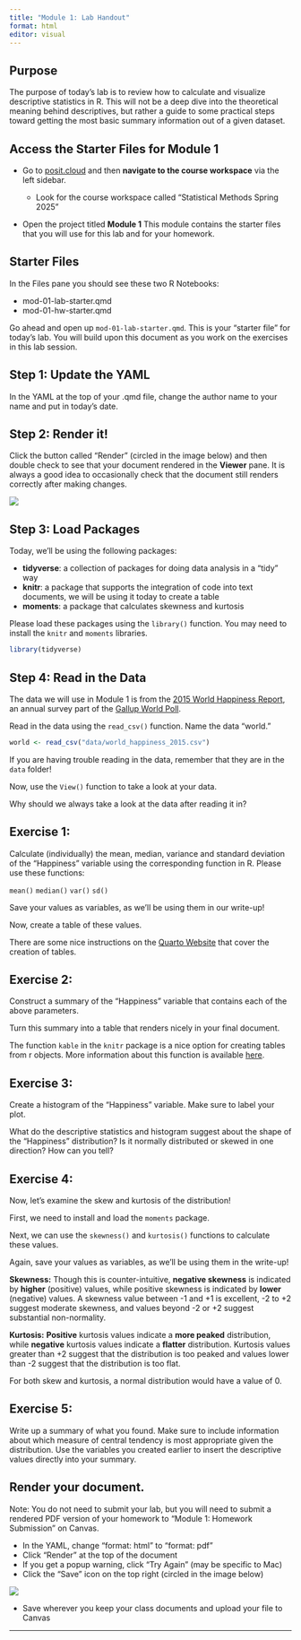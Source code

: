 ```yaml
---
title: "Module 1: Lab Handout"
format: html
editor: visual
---
```


## Purpose

The purpose of today's lab is to review how to calculate and visualize descriptive statistics in R. This will not be a deep dive into the theoretical meaning behind descriptives, but rather a guide to some practical steps toward getting the most basic summary information out of a given dataset.

## Access the Starter Files for Module 1

-   Go to [posit.cloud](posit.cloud) and then **navigate to the course workspace** via the left sidebar.

    -   Look for the course workspace called "Statistical Methods Spring 2025"

-   Open the project titled **Module 1** This module contains the starter files that you will use for this lab and for your homework.

## Starter Files

In the Files pane you should see these two R Notebooks:

-   mod-01-lab-starter.qmd
-   mod-01-hw-starter.qmd

Go ahead and open up `mod-01-lab-starter.qmd`. This is your "starter file" for today's lab. You will build upon this document as you work on the exercises in this lab session.

## Step 1: Update the YAML

In the YAML at the top of your .qmd file, change the author name to your name and put in today's date.

## Step 2: Render it!

Click the button called "Render" (circled in the image below) and then double check to see that your document rendered in the **Viewer** pane. It is always a good idea to occasionally check that the document still renders correctly after making changes.

![](images/render.png)

## Step 3: Load Packages

Today, we'll be using the following packages:

-   **tidyverse**: a collection of packages for doing data analysis in a "tidy" way
-   **knitr**: a package that supports the integration of code into text documents, we will be using it today to create a table
-   **moments**: a package that calculates skewness and kurtosis

Please load these packages using the `library()` function. You may need to install the `knitr` and `moments` libraries.

```r
library(tidyverse)
```

## Step 4: Read in the Data

The data we will use in Module 1 is from the [2015 World Happiness Report](https://worldhappiness.report/ed/2015/), an annual survey part of the [Gallup World Poll](https://www.gallup.com/178667/gallup-world-poll-work.aspx).

Read in the data using the `read_csv()` function. Name the data "world."

```r
world <- read_csv("data/world_happiness_2015.csv")
```

::: callout-note
If you are having trouble reading in the data, remember that they are in the `data` folder!
:::

Now, use the `View()` function to take a look at your data.

::: callout-important
Why should we always take a look at the data after reading it in?
:::

## Exercise 1:

Calculate (individually) the mean, median, variance and standard deviation of the "Happiness" variable using the corresponding function in R. Please use these functions:

`mean()` `median()` `var()` `sd()`

Save your values as variables, as we'll be using them in our write-up!

Now, create a table of these values.

There are some nice instructions on the [Quarto Website](https://quarto.org/docs/authoring/tables.html) that cover the creation of tables.

## Exercise 2:

Construct a summary of the "Happiness" variable that contains each of the above parameters.

Turn this summary into a table that renders nicely in your final document.

The function `kable` in the `knitr` package is a nice option for creating tables from r objects. More information about this function is available [here](https://bookdown.org/yihui/rmarkdown-cookbook/kable.html).

## Exercise 3:

Create a histogram of the "Happiness" variable. Make sure to label your plot.

What do the descriptive statistics and histogram suggest about the shape of the "Happiness" distribution? Is it normally distributed or skewed in one direction? How can you tell?

## Exercise 4:

Now, let's examine the skew and kurtosis of the distribution!

First, we need to install and load the `moments` package.

Next, we can use the `skewness()` and `kurtosis()` functions to calculate these values.

Again, save your values as variables, as we'll be using them in the write-up!

::: callout-tip
**Skewness:** Though this is counter-intuitive, **negative skewness** is indicated by **higher** (positive) values, while positive skewness is indicated by **lower** (negative) values. A skewness value between -1 and +1 is excellent, -2 to +2 suggest moderate skewness, and values beyond -2 or +2 suggest substantial non-normality.

**Kurtosis:** **Positive** kurtosis values indicate a **more peaked** distribution, while **negative** kurtosis values indicate a **flatter** distribution. Kurtosis values greater than +2 suggest that the distribution is too peaked and values lower than -2 suggest that the distribution is too flat.

For both skew and kurtosis, a normal distribution would have a value of 0.
:::

## Exercise 5:

Write up a summary of what you found. Make sure to include information about which measure of central tendency is most appropriate given the distribution. Use the variables you created earlier to insert the descriptive values directly into your summary.

## Render your document.

Note: You do not need to submit your lab, but you will need to submit a rendered PDF version of your homework to "Module 1: Homework Submission" on Canvas.

-   In the YAML, change "format: html" to "format: pdf"
-   Click "Render" at the top of the document
-   If you get a popup warning, click "Try Again" (may be specific to Mac)
-   Click the "Save" icon on the top right (circled in the image below) 

![](images/save_pdf.png)

-   Save wherever you keep your class documents and upload your file to Canvas

------------------------------------------------------------------------
